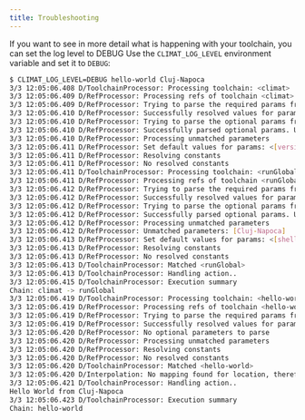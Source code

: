 ```yaml
---
title: Troubleshooting
---
```


If you want to see in more detail what is happening with your toolchain, you can set the log level to DEBUG
Use the `CLIMAT_LOG_LEVEL` environment variable and set it to `DEBUG`:

```bash title=Console
$ CLIMAT_LOG_LEVEL=DEBUG hello-world Cluj-Napoca
3/3 12:05:06.408 D/ToolchainProcessor: Processing toolchain: <climat>
3/3 12:05:06.409 D/RefProcessor: Processing refs of toolchain <climat>
3/3 12:05:06.409 D/RefProcessor: Trying to parse the required params from [runGlobal, hello-world, Cluj-Napoca]
3/3 12:05:06.410 D/RefProcessor: Successfully resolved values for params <[]>
3/3 12:05:06.410 D/RefProcessor: Trying to parse the optional params from [runGlobal, hello-world, Cluj-Napoca]
3/3 12:05:06.410 D/RefProcessor: Successfully parsed optional params. Unset params <[version]> 
3/3 12:05:06.410 D/RefProcessor: Processing unmatched parameters
3/3 12:05:06.411 D/RefProcessor: Set default values for params: <[version]>
3/3 12:05:06.411 D/RefProcessor: Resolving constants
3/3 12:05:06.411 D/RefProcessor: No resolved constants
3/3 12:05:06.411 D/ToolchainProcessor: Processing toolchain: <runGlobal>
3/3 12:05:06.411 D/RefProcessor: Processing refs of toolchain <runGlobal>
3/3 12:05:06.412 D/RefProcessor: Trying to parse the required params from [hello-world, Cluj-Napoca]
3/3 12:05:06.412 D/RefProcessor: Successfully resolved values for params <[name]>
3/3 12:05:06.412 D/RefProcessor: Trying to parse the optional params from [Cluj-Napoca]
3/3 12:05:06.412 D/RefProcessor: Successfully parsed optional params. Unset params <[shellPath]> 
3/3 12:05:06.412 D/RefProcessor: Processing unmatched parameters
3/3 12:05:06.412 D/RefProcessor: Unmatched parameters: [Cluj-Napoca]
3/3 12:05:06.413 D/RefProcessor: Set default values for params: <[shellPath]>
3/3 12:05:06.413 D/RefProcessor: Resolving constants
3/3 12:05:06.413 D/RefProcessor: No resolved constants
3/3 12:05:06.413 D/ToolchainProcessor: Matched <runGlobal>
3/3 12:05:06.413 D/ToolchainProcessor: Handling action..
3/3 12:05:06.415 D/ToolchainProcessor: Execution summary
Chain: climat -> runGlobal
3/3 12:05:06.419 D/ToolchainProcessor: Processing toolchain: <hello-world>
3/3 12:05:06.419 D/RefProcessor: Processing refs of toolchain <hello-world>
3/3 12:05:06.419 D/RefProcessor: Trying to parse the required params from [Cluj-Napoca]
3/3 12:05:06.419 D/RefProcessor: Successfully resolved values for params <[location]>
3/3 12:05:06.420 D/RefProcessor: No optional parameters to parse
3/3 12:05:06.420 D/RefProcessor: Processing unmatched parameters
3/3 12:05:06.420 D/RefProcessor: Resolving constants
3/3 12:05:06.420 D/RefProcessor: No resolved constants
3/3 12:05:06.420 D/ToolchainProcessor: Matched <hello-world>
3/3 12:05:06.420 D/Interpolation: No mapping found for location, therefore interpolating bare value <Cluj-Napoca>
3/3 12:05:06.421 D/ToolchainProcessor: Handling action..
Hello World from Cluj-Napoca
3/3 12:05:06.423 D/ToolchainProcessor: Execution summary
Chain: hello-world
```